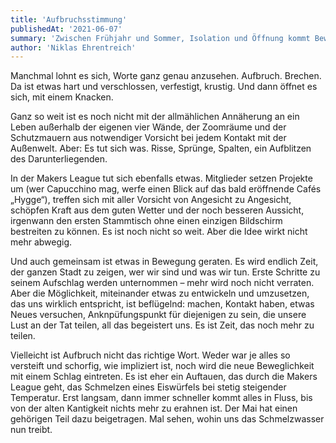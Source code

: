 ```yaml
---
title: 'Aufbruchsstimmung'
publishedAt: '2021-06-07'
summary: 'Zwischen Frühjahr und Sommer, Isolation und Öffnung kommt Bewegung in die Makers League. Der Rückblick auf den Monat Mai.'
author: 'Niklas Ehrentreich'
---
```


Manchmal lohnt es sich, Worte ganz genau anzusehen. Aufbruch. Brechen. Da ist etwas hart und verschlossen, verfestigt, krustig. Und dann öffnet es sich, mit einem Knacken.

Ganz so weit ist es noch nicht mit der allmählichen Annäherung an ein Leben außerhalb der eigenen vier Wände, der Zoomräume und der Schutzmauern aus notwendiger Vorsicht bei jedem Kontakt mit der Außenwelt. Aber: Es tut sich was. Risse, Sprünge, Spalten, ein Aufblitzen des Darunterliegenden.

In der Makers League tut sich ebenfalls etwas. Mitglieder setzen Projekte um (wer Capucchino mag, werfe einen Blick auf das bald eröffnende Cafés „Hygge“), treffen sich mit aller Vorsicht von Angesicht zu Angesicht, schöpfen Kraft aus dem guten Wetter und der noch besseren Aussicht, irgenwann den ersten Stammtisch ohne einen einzigen Bildschirm bestreiten zu können. Es ist noch nicht so weit. Aber die Idee wirkt nicht mehr abwegig.

Und auch gemeinsam ist etwas in Bewegung geraten. Es wird endlich Zeit, der ganzen Stadt zu zeigen, wer wir sind und was wir tun. Erste Schritte zu seinem Aufschlag werden unternommen – mehr wird noch nicht verraten. Aber die Möglichkeit, miteinander etwas zu entwickeln und umzusetzen, das uns wirklich entspricht, ist beflügelnd: machen, Kontakt haben, etwas Neues versuchen, Anknpüfungspunkt für diejenigen zu sein, die unsere Lust an der Tat teilen, all das begeistert uns. Es ist Zeit, das noch mehr zu teilen.

Vielleicht ist Aufbruch nicht das richtige Wort. Weder war je alles so versteift und schorfig, wie impliziert ist, noch wird die neue Beweglichkeit mit einem Schlag eintreten. Es ist eher ein Auftauen, das durch die Makers League geht, das Schmelzen eines Eiswürfels bei stetig steigender Temperatur. Erst langsam, dann immer schneller kommt alles in Fluss, bis von der alten Kantigkeit nichts mehr zu erahnen ist. Der Mai hat einen gehörigen Teil dazu beigetragen. Mal sehen, wohin uns das Schmelzwasser nun treibt.
